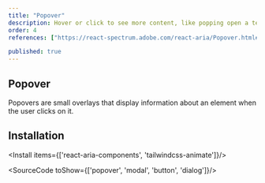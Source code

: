 ```yaml
---
title: "Popover"
description: Hover or click to see more content, like popping open a tent, useful for additional info without leaving the context..
order: 4
references: ["https://react-spectrum.adobe.com/react-aria/Popover.html#props", "https://github.com/jamiebuilds/tailwindcss-animate"]

published: true
---
```


## Popover
Popovers are small overlays that display information about an element when the user clicks on it.
<How toUse="overlays/popover-demo" />


## Installation

<Install items={['react-aria-components', 'tailwindcss-animate']}/>

<SourceCode toShow={['popover', 'modal', 'button', 'dialog']}/>
